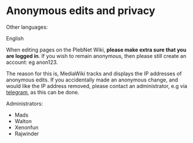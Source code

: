 <span id="anonymous-edits-and-privacy"></span>
= Anonymous edits and privacy =

<div class="mw-parser-output">

<div class="mw-pt-languages noprint" lang="en" dir="ltr">

<div class="mw-pt-languages-label">

Other languages:

</div>
<div class="mw-pt-languages-list">

<span class="mw-pt-languages-ui mw-pt-languages-selected mw-pt-progress mw-pt-progress--complete" lang="en">English</span>

</div>

</div>
When editing pages on the PlebNet Wiki, '''please make extra sure that you are logged in'''. If you wish to remain anonymous, then please still create an account: eg anon123.

The reason for this is, MediaWiki tracks and displays the IP addresses of anonymous edits. If you accidentally made an anonymous change, and would like the IP address removed, please contact an administrator, e.g via [https://t.me/bitcoin_opinion telegram], as this can be done.

Administrators:

* Mads
* Walton
* Xenonfun
* Rajwinder


</div>
